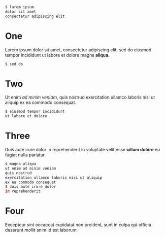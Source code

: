 
<Step video="000.mp4" from={0} to={5}>

```bash
$ lorem ipsum
dolor sit amet
consectetur adipiscing elit
```

# One

Lorem ipsum dolor sit amet, consectetur adipiscing
elit, sed do eiusmod tempor incididunt ut labore et
dolore magna **aliqua.**

</Step>

<Step video="000.mp4" from={0} to={5}>

```bash
$ sed do
```

# Two

Ut enim _ad minim veniam_, quis nostrud exercitation
ullamco laboris nisi ut aliquip ex ea commodo consequat.

</Step>

<Step video="000.mp4" from={0} to={5}>

```bash
$ eiusmod tempor incididunt
ut labore et dolore
```

# Three

Duis aute irure dolor in reprehenderit in voluptate velit
esse **cillum dolore** eu fugiat nulla pariatur.

</Step>

<Step video="000.mp4" from={0} to={5}>

```bash
$ magna aliqua
ut enim ad minim veniam
quis nostrud
exercitation ullamco laboris nisi ut aliquip
ex ea commodo consequat
$ duis aute irure dolor
in reprehenderit
```

# Four

Excepteur sint occaecat cupidatat non proident, sunt in
culpa qui officia deserunt _mollit_ anim id est laborum.

</Step>
